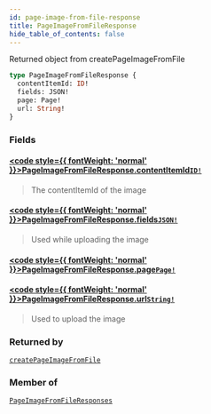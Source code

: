 ```yaml
---
id: page-image-from-file-response
title: PageImageFromFileResponse
hide_table_of_contents: false
---
```








Returned object from createPageImageFromFile

```graphql
type PageImageFromFileResponse {
  contentItemId: ID!
  fields: JSON!
  page: Page!
  url: String!
}
```


### Fields

#### [<code style={{ fontWeight: 'normal' }}>PageImageFromFileResponse.<b>contentItemId</b></code>](#)<Bullet />[`ID!`](/demand/api/graphql-admin/reference/scalars/id) <Badge class="secondary" text="non-null"/> <Badge class="secondary" text="scalar"/>
> The contentItemId of the image
> 

#### [<code style={{ fontWeight: 'normal' }}>PageImageFromFileResponse.<b>fields</b></code>](#)<Bullet />[`JSON!`](/demand/api/graphql-admin/reference/scalars/json) <Badge class="secondary" text="non-null"/> <Badge class="secondary" text="scalar"/>
> Used while uploading the image
> 

#### [<code style={{ fontWeight: 'normal' }}>PageImageFromFileResponse.<b>page</b></code>](#)<Bullet />[`Page!`](/demand/api/graphql-admin/reference/objects/page) <Badge class="secondary" text="non-null"/> <Badge class="secondary" text="object"/>
> 
> 

#### [<code style={{ fontWeight: 'normal' }}>PageImageFromFileResponse.<b>url</b></code>](#)<Bullet />[`String!`](/demand/api/graphql-admin/reference/scalars/string) <Badge class="secondary" text="non-null"/> <Badge class="secondary" text="scalar"/>
> Used to upload the image
> 



### Returned by

[`createPageImageFromFile`](/demand/api/graphql-admin/reference/mutations/create-page-image-from-file)  <Badge class="secondary" text="mutation"/>

### Member of

[`PageImageFromFileResponses`](/demand/api/graphql-admin/reference/objects/page-image-from-file-responses)  <Badge class="secondary" text="object"/>



